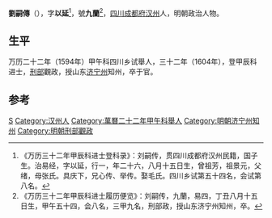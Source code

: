 '''劉嗣傳'''（{{bd|？||？|catIdx=}}），字'''以延'''<ref>《万历三十二年甲辰科进士登科录》：刘嗣传，贯四川成都府汉州民籍，国子生。治易经，字以延，行一，年二十六，八月十五日生，曾祖芳，祖景元，父绪，母张氏。具庆下，兄心传、举传。娶毛氏。四川乡试第五十四名，会试第八名。</ref>，號'''九蘭'''<ref>《万历三十二年甲辰科进士履历便览》：刘嗣传，九蘭，易四，丁丑八月十五日生，甲午五十四，会八名，三甲九名，刑部政，授山东济宁州知州，卒。</ref>，[[四川|四川]][[成都府|成都府]][[汉州|汉州]]人，明朝政治人物。

== 生平 ==
万历二十二年（1594年）甲午科四川乡试舉人，三十二年（1604年），登甲辰科进士，[[刑部|刑部]]觀政，授山东[[济宁州|济宁州]]知州，卒于官。

==参考==
{{reflist}}

{{萬曆三十二年甲辰科殿試金榜}}

{{Authority control}}

{{DEFAULTSORT:}}
[[Category:刘姓|S]]
[[Category:汉州人|Category:汉州人]]
[[Category:萬曆二十二年甲午科舉人|Category:萬曆二十二年甲午科舉人]]
[[Category:明朝济宁州知州|Category:明朝济宁州知州]]
[[Category:明朝刑部觀政|Category:明朝刑部觀政]]


{{明朝人物小作品}}